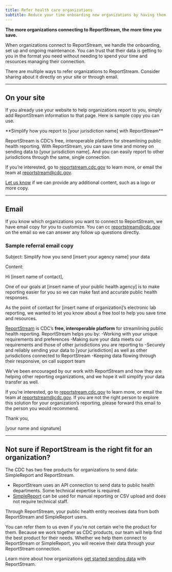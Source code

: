 ```yaml
---
title: Refer health care organizations
subtitle: Reduce your time onboarding new organizations by having them connect directly to ReportStream
---
```


<LayoutSidenav>
<Sidenav/>
</LayoutSidenav>

**The more organizations connecting to ReportStream, the more time you save.**

When organizations connect to ReportStream, we handle the onboarding, set up and ongoing maintenance. 
You can trust that their data is getting to you in the format you need without needing to spend your 
time and resources managing their connection.

There are multiple ways to refer organizations to ReportStream. Consider sharing about it directly 
on your site or through email.

----

## On your site

If you already use your website to help organizations report to you, simply add ReportStream information to that page. Here is sample copy you can use.

<SummaryBox>
**Simplify how you report to [your jurisdiction name] with ReportStream**

ReportStream is CDC’s free, interoperable platform for streamlining public health reporting. With ReportStream, you can save time and money on sending data to [your jurisdiction name]. And you can easily report to other jurisdictions through the same, single connection.

If you’re interested, go to [reportstream.cdc.gov](https://reportstream.cdc.gov) to learn more, or email the team at [reportstream@cdc.gov](mailto:reportstream@cdc.gov).
</SummaryBox>

[Let us know](mailto:reportstream@cdc.gov) if we can provide any additional content, such as a logo or more copy.

----

## Email

If you know which organizations you want to connect to ReportStream, we have email copy for you to customize. You can cc reportstream@cdc.gov on the email so we can answer any follow up questions directly.

### Sample referral email copy

Subject: Simplify how you send [insert your agency name] your data

Content:

<SummaryBox>
Hi [insert name of contact],

One of our goals at [insert name of your public health agency] is to make reporting easier for you so we can make fast and accurate public health responses.

As the point of contact for [insert name of organization]’s electronic lab reporting, we wanted to let you know about a free tool to help you save time and resources.

[ReportStream](https://reportstream.cdc.gov) is CDC’s **free, interoperable platform** for streamlining public health reporting. ReportStream helps you by:
-Working with your unique requirements and preferences
-Making sure your data meets our requirements and those of other jurisdictions you are reporting to
-Securely and reliably sending your data to [your jurisdiction] as well as other jurisdictions connected to ReportStream
-Keeping data flowing through their responsive, on call support team

We’ve been encouraged by our work with ReportStream and how they are helping other reporting organizations, and we hope it will simplify your data transfer as well.

If you’re interested, go to [reportstream.cdc.gov](https://reportstream.cdc.gov) to learn more, or email the team at reportstream@cdc.gov. If you are not the right person to explore this solution for your organization’s reporting, please forward this email to the person you would recommend.

Thank you,

[your name and signature]
</SummaryBox>

----

## Not sure if ReportStream is the right fit for an organization?

The CDC has two free products for organizations to send data: SimpleReport and ReportStream.

- ReportStream uses an API connection to send data to public health departments. Some technical expertise is required.
- [SimpleReport](https://www.simplereport.gov) can be used for manual reporting or CSV upload and does not require technical staff.

Through ReportStream, your public health entity receives data from both ReportStream and SimpleReport users.

You can refer them to us even if you’re not certain we’re the product for them. Because we work together as CDC products, our team will help find the best product for their needs. Whether we help them connect to ReportStream or SimpleReport, you will receive their data through your ReportStream connection.

Learn more about how organizations [get started sending data](/getting-started/sending-data) with ReportStream.